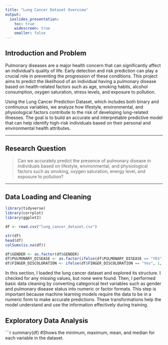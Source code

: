 ```yaml
---
title: "Lung Cancer Dataset Overview"
output:
  ioslides_presentation:
    toc: true
    widescreen: true
    smaller: false
---
```


## Introduction and Problem

Pulmonary diseases are a major health concern that can significantly affect an individual's quality of life. Early detection and risk prediction can play a crucial role in preventing the progression of these conditions. This project aims to predict the likelihood of an individual having a pulmonary disease based on health-related factors such as age, smoking habits, alcohol consumption, oxygen saturation, stress levels, and exposure to pollution.

Using the Lung Cancer Prediction Dataset, which includes both binary and continuous variables, we analyze how lifestyle, environmental, and physiological factors contribute to the risk of developing lung-related illnesses. The goal is to build an accurate and interpretable predictive model that can help identify high-risk individuals based on their personal and environmental health attributes.

---

## Research Question

> Can we accurately predict the presence of pulmonary disease in individuals based on lifestyle, environmental, and physiological factors such as smoking, oxygen saturation, energy level, and exposure to pollution?

---

## Data Loading and Cleaning

```r
library(tidyverse)
library(corrplot)
library(ggplot2)

df <- read.csv("lung_cancer_dataset.csv")

str(df)
head(df)
colSums(is.na(df))

df$GENDER <- as.factor(df$GENDER)
df$PULMONARY_DISEASE <- as.factor(ifelse(df$PULMONARY_DISEASE == "YES", 1, 0))
df$FINGER_DISCOLORATION <- ifelse(df$FINGER_DISCOLORATION == "Yes", 1, 0)
```
In this section, I loaded the lung cancer dataset and explored its structure. I checked for any missing values, but none were found. Then, I performed basic data cleaning by converting categorical text variables such as gender and pulmonary disease status into numeric or factor formats. This step is important because machine learning models require the data to be in a numeric form to make accurate predictions. These transformations help the model understand and use the information effectively during training.

## Exploratory Data Analysis
```r
summary(df)
#Shows the minimum, maximum, mean, and median for each variable in the dataset.


